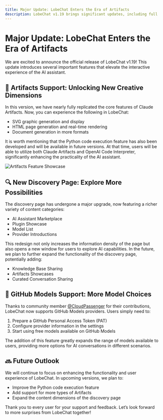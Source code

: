 ```yaml
---
title: Major Update: LobeChat Enters the Era of Artifacts
description: LobeChat v1.19 brings significant updates, including full feature support for Claude Artifacts, a brand new discovery page design, and support for GitHub Models providers, greatly enhancing the capabilities of the AI assistant.
---
```


# Major Update: LobeChat Enters the Era of Artifacts

We are excited to announce the official release of LobeChat v1.19! This update introduces several important features that elevate the interactive experience of the AI assistant.

## 🎨 Artifacts Support: Unlocking New Creative Dimensions

In this version, we have nearly fully replicated the core features of Claude Artifacts. Now, you can experience the following in LobeChat:

- SVG graphic generation and display
- HTML page generation and real-time rendering
- Document generation in more formats

It is worth mentioning that the Python code execution feature has also been developed and will be available in future versions. At that time, users will be able to utilize both Claude Artifacts and OpenAI Code Interpreter, significantly enhancing the practicality of the AI assistant.

![Artifacts Feature Showcase](https://github.com/user-attachments/artifacts-demo.png)

## 🔍 New Discovery Page: Explore More Possibilities

The discovery page has undergone a major upgrade, now featuring a richer variety of content categories:

- AI Assistant Marketplace
- Plugin Showcase
- Model List
- Provider Introductions

This redesign not only increases the information density of the page but also opens a new window for users to explore AI capabilities. In the future, we plan to further expand the functionality of the discovery page, potentially adding:

- Knowledge Base Sharing
- Artifacts Showcases
- Curated Conversation Sharing

## 🚀 GitHub Models Support: More Model Choices

Thanks to community member [@CloudPassenger](https://github.com/CloudPassenger) for their contributions, LobeChat now supports GitHub Models providers. Users simply need to:

1. Prepare a GitHub Personal Access Token (PAT)
2. Configure provider information in the settings
3. Start using free models available on GitHub Models

The addition of this feature greatly expands the range of models available to users, providing more options for AI conversations in different scenarios.

## 🔜 Future Outlook

We will continue to focus on enhancing the functionality and user experience of LobeChat. In upcoming versions, we plan to:

- Improve the Python code execution feature
- Add support for more types of Artifacts
- Expand the content dimensions of the discovery page

Thank you to every user for your support and feedback. Let’s look forward to more surprises from LobeChat together!
